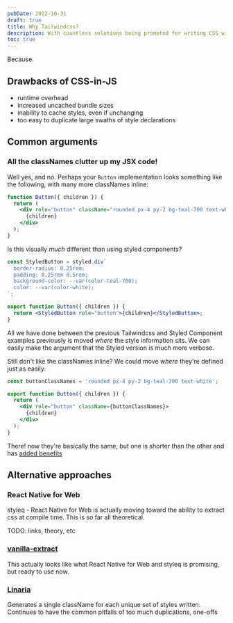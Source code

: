 ```yaml
---
pubDate: 2022-10-31
draft: true
title: Why Tailwindcss?
description: With countless solutions being promoted for writing CSS without needing to write CSS by hand (like CSS-in-JS libraries), why are so many people reaching for Tailwindcss now?
toc: true
---
```


Because.

## Drawbacks of CSS-in-JS

- runtime overhead
- increased uncached bundle sizes
- inability to cache styles, even if unchanging
- too easy to duplicate large swaths of style declarations

## Common arguments

### All the classNames clutter up my JSX code!

Well yes, and no. Perhaps your `Button` implementation looks something like the following, with many more classNames inline:

```jsx
function Button({ children }) {
  return (
    <div role="button" className="rounded px-4 py-2 bg-teal-700 text-white">
      {children}
    </div>
  );
}
```

Is this visually _much_ different than using styled components?

```jsx
const StyledButton = styled.div`
  border-radius: 0.25rem;
  padding: 0.25rem 0.5rem;
  background-color: --var(color-teal-700);
  color: --var(color-white);
`;

export function Button({ children }) {
  return <StyledButton role="button">{children}</StyledButton>;
}
```

All we have done between the previous Tailwindcss and Styled Component examples previously is moved _where_ the style information sits. We can easily make the argument that the Styled version is much more verbose.

Still don't like the classNames inline? We could move _where_ they're defined just as easily:

```jsx
const buttonClassNames = 'rounded px-4 py-2 bg-teal-700 text-white';

export function Button({ children }) {
  return (
    <div role="button" className={buttonClassNames}>
      {children}
    </div>
  );
}
```

There! now they're basically the same, but one is shorter than the other and has [added benefits](#benefits)

## Alternative approaches

### React Native for Web

styleq - React Native for Web is actually moving toward the ability to extract css at compile time. This is so far all theoretical.

TODO: links, theory, etc

### [vanilla-extract](https://vanilla-extract.style/)

This actually looks like what React Native for Web and styleq is promising, but ready to use now.

### [Linaria](https://linaria.dev/)

Generates a single className for each unique set of styles written. Continues to have the common pitfalls of too much duplications, one-offs
